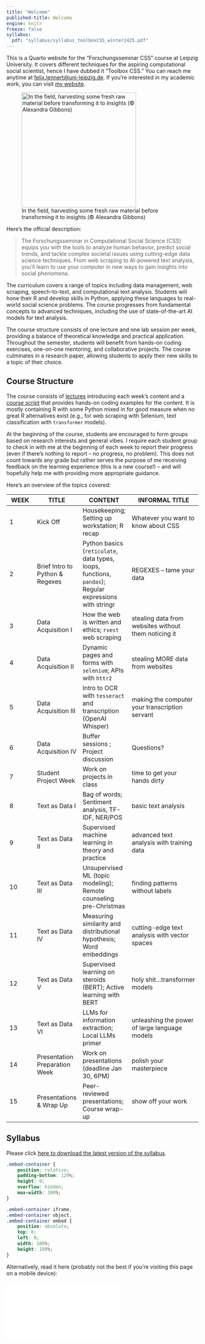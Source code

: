 ```yaml
---
title: "Welcome"
published-title: Welcome
engine: knitr
freeze: false
syllabus:
  pdf: "syllabus/syllabus_toolboxCSS_winter2425.pdf"
---
```


This is a Quarto website for the "Forschungsseminar CSS" course at Leipzig University. It covers different techniques for the aspiring computational social scientist, hence I have dubbed it "Toolbox CSS." You can reach me anytime at [felix.lennert@uni-leipzig.de](mailto:felix.lennert@uni-leipzig.de). If you're interested in my academic work, you can visit [my website](https://felix-lennert.netlify.app). 

![In the field, harvesting some fresh raw material before transforming it to insights (&copy; Alexandra Gibbons)](figures/data_pic.jpg){width=300}

Here's the official description:

> The Forschungsseminar in Computational Social Science (CSS) equips you with the tools to analyze human behavior, predict social trends, and tackle complex societal issues using cutting-edge data science techniques. From web scraping to AI-powered text analysis, you'll learn to use your computer in new ways to gain insights into social phenomena.

The curriculum covers a range of topics including data management, web scraping, speech-to-text, and computational text analysis. Students will hone their R and develop skills in Python, applying these languages to real-world social science problems. The course progresses from fundamental concepts to advanced techniques, including the use of state-of-the-art AI models for text analysis.

The course structure consists of one lecture and one lab session per week, providing a balance of theoretical knowledge and practical application. Throughout the semester, students will benefit from hands-on coding exercises, one-on-one mentoring, and collaborative projects. The course culminates in a research paper, allowing students to apply their new skills to a topic of their choice. 

## Course Structure

The course consists of [lectures](lectures-overview.qmd) introducing each week's content and a [course script](1_r_index.qmd) that provides hands-on coding examples for the content. It is mostly containing R with some Python mixed in for good measure when no great R alternatives exist (e.g., for web scraping with Selenium, text classification with `transformer` models). 

At the beginning of the course, students are encouraged to form groups based on research interests and general vibes. I require each student group to check in with me at the beginning of each week to report their progress (even if there's nothing to report -- no progress, no problem). This does not count towards any grade but rather serves the purpose of me receiving feedback on the learning experience (this is a new course!) -- and will hopefully help me with providing more appropriate guidance.

Here's an overview of the topics covered:

| WEEK | TITLE | CONTENT | INFORMAL TITLE |
|------|-------|---------|----------------|
| 1 | Kick Off | Housekeeping; Setting up workstation; R recap | Whatever you want to know about CSS |
| 2 | Brief Intro to Python & Regexes | Python basics (`reticulate`, data types, loops, functions, `pandas`); Regular expressions with stringr | REGEXES -- tame your data |
| 3 | Data Acquisition I | How the web is written and ethics; `rvest` web scraping | stealing data from websites without them noticing it |
| 4 | Data Acquisition II | Dynamic pages and forms with `selenium`; APIs with `httr2` | stealing MORE data from websites |
| 5 | Data Acquisition III | Intro to OCR with `tesseract` and transcription (OpenAI Whisper) | making the computer your transcription servant |
| 6 | Data Acquisition IV | Buffer sessions ; Project discussion | Questions? |
| 7 | Student Project Week | Work on projects in class | time to get your hands dirty |
| 8 | Text as Data I | Bag of words; Sentiment analysis, TF-IDF, NER/POS | basic text analysis |
| 9 | Text as Data II | Supervised machine learning in theory and practice | advanced text analysis with training data |
| 10 | Text as Data III | Unsupervised ML (topic modeling); Remote counseling pre-Christmas | finding patterns without labels |
| 11 | Text as Data IV | Measuring similarity and distributional hypothesis; Word embeddings | cutting-edge text analysis with vector spaces |
| 12 | Text as Data V | Supervised learning on steroids (BERT); Active learning with BERT | holy shit...transformer models |
| 13 | Text as Data VI | LLMs for information extraction; Local LLMs primer | unleashing the power of large language models |
| 14 | Presentation Preparation Week | Work on presentations (deadline Jan 30, 6PM) | polish your masterpiece |
| 15 | Presentations & Wrap Up | Peer-reviewed presentations; Course wrap-up | show off your work |

## Syllabus

Please click [here to download the latest version of the syllabus](./syllabus/syllabus_toolboxCSS_winter2526.pdf).

```css
.embed-container {
    position: relative;
    padding-bottom: 129%;
    height: 0;
    overflow: hidden;
    max-width: 100%;
}

.embed-container iframe,
.embed-container object,
.embed-container embed {
    position: absolute;
    top: 0;
    left: 0;
    width: 100%;
    height: 100%;
}
```

Alternatively, read it here (probably not the best if you're visiting this page on a mobile device):

<div class="embed-container">
  <iframe src="./syllabus/syllabus_toolboxCSS_winter2526.pdf" style="border: 0.5px"></iframe>
</div>
